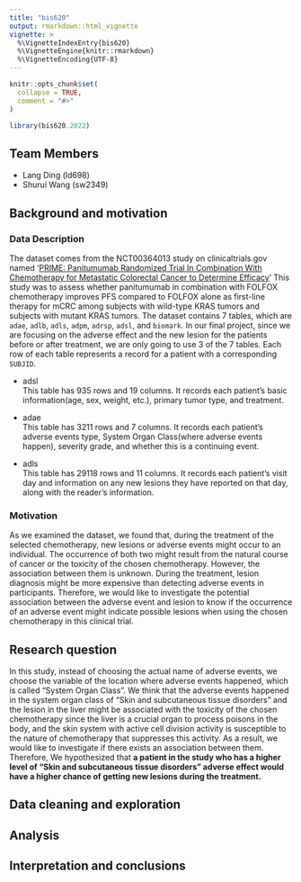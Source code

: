 ```yaml
---
title: "bis620"
output: rmarkdown::html_vignette
vignette: >
  %\VignetteIndexEntry{bis620}
  %\VignetteEngine{knitr::rmarkdown}
  %\VignetteEncoding{UTF-8}
---
```


```r
knitr::opts_chunk$set(
  collapse = TRUE,
  comment = "#>"
)
```

```r
library(bis620.2022)
```
## Team Members
- Lang Ding (ld698)
- Shurui Wang (sw2349)

## Background and motivation

### Data Description

The dataset comes from the NCT00364013 study on clinicaltrials.gov named ‘[PRIME: Panitumumab Randomized Trial In Combination With Chemotherapy for Metastatic Colorectal Cancer to Determine Efficacy](https://clinicaltrials.gov/ct2/show/NCT00364013)’ This study was to assess whether panitumumab in combination with FOLFOX chemotherapy improves PFS compared to FOLFOX alone as first-line therapy for mCRC among subjects with wild-type KRAS tumors and subjects with mutant KRAS tumors. The dataset contains 7 tables, which are `adae`, `adlb`, `adls`, `adpm`, `adrsp`, `adsl`, and `biomark`. In our final project, since we are focusing on the adverse effect and the new lesion for the patients before or after treatment,  we are only going to use 3 of the 7 tables. Each row of each table represents a record for a patient with a corresponding `SUBJID`.

- adsl   
This table has 935 rows and 19 columns. It records each patient’s basic information(age, sex, weight, etc.), primary tumor type, and treatment.

- adae   
This table has 3211 rows and 7 columns. It records each patient’s adverse events type, System Organ Class(where adverse events happen), severity grade, and whether this is a continuing event.

- adls   
This table has 29118 rows and 11 columns. It records each patient’s visit day and information on any new lesions they have reported on that day, along with the reader’s information.

### Motivation

As we examined the dataset, we found that, during the treatment of the selected chemotherapy, new lesions or adverse events might occur to an individual. The occurrence of both two might result from the natural course of cancer or the toxicity of the chosen chemotherapy. However, the association between them is unknown. During the treatment, lesion diagnosis might be more expensive than detecting adverse events in participants. Therefore, we would like to investigate the potential association between the adverse event and lesion to know if the occurrence of an adverse event might indicate possible lesions when using the chosen chemotherapy in this clinical trial.

## Research question

In this study, instead of choosing the actual name of adverse events, we choose the variable of the location where adverse events happened, which is called “System Organ Class”. We think that the adverse events happened in the system organ class of “Skin and subcutaneous tissue disorders” and the lesion in the liver might be associated with the toxicity of the chosen chemotherapy since the liver is a crucial organ to process poisons in the body, and the skin system with active cell division activity is susceptible to the nature of chemotherapy that suppresses this activity. As a result, we would like to investigate if there exists an association between them. Therefore, We hypothesized that **a patient in the study who has a higher level of "Skin and subcutaneous tissue disorders” adverse effect would have a higher chance of getting new lesions during the treatment.**


## Data cleaning and exploration

## Analysis

## Interpretation and conclusions
